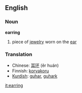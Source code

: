 == English ==
===Noun===

'''earring'''

# piece of [[jewelry]] worn on the [[ear]]

===Translation===
*Chinese: [[耳环]] (ěr huán)
*Finnish: [[korvakoru]]
*[[Kurdish]]: [[guhar]], [[guhark]]

[[it:earring]]